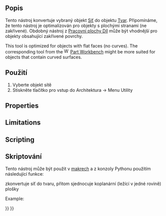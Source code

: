 <languages/>

{{Docnav
|[[Arch_SplitMesh|SplitMesh]]
|[[Arch_SelectNonSolidMeshes|SelectNonSolidMeshes]]
|[[BIM_Workbench|BIM]]
|IconL=Arch_SplitMesh.svg
|IconR=Arch_SelectNonSolidMeshes.svg
|IconC=Workbench_BIM.svg
}}

{{VeryImportantMessage|THIS COMMAND IS PART OF THE INTEGRATED [[BIM_Workbench|BIM WORKBENCH]] IN V1.0<br>
This page has been updated for that version.}}

<div class="mw-translate-fuzzy">
{{GuiCommand/cs|Name=Arch MeshToShape|Name/cs=Arch MeshToShape|Workbenches=[[Arch_Workbench/cs|Arch]]|MenuLocation=Arch → Utilities → Mesh to Shape|SeeAlso=[[Arch RemoveShape/cs|Arch RemoveShape]]}}
</div>

<span id="Description"></span>
==Popis==

<div class="mw-translate-fuzzy">
Tento nástroj konvertuje vybraný objekt [[Mesh_Workbench/cs|Síť]] do objektu [[Part_Workbench/cs|Tvar]]. Připomínáme, že tento nástroj je optimalizován pro objekty s plochými stranami (ne zakřivené). Obdobný nástroj z [[Part_Workbench/cs|Pracovní plochy Díl]] může být vhodnější pro objekty obsahující zakřivené povrchy.
</div>

This tool is optimized for objects with flat faces (no curves). The corresponding tool {{Button|[[File:Part_ShapeFromMesh.svg|16px]] [[Part_ShapeFromMesh|Part ShapeFromMesh]]}} from the [[Image:Workbench_Part.svg|16px]] [[Part_Workbench|Part Workbench]] might be more suited for objects that contain curved surfaces.

<span id="Usage"></span>
==Použití==

<div class="mw-translate-fuzzy">
# Vyberte objekt sítě
# Stiskněte tlačítko {{KEY|[[Image:Arch MeshToShape.png|16px]] '''Síť do tvaru'''}} pro vstup do Architektura → Menu Utility
</div>

==Properties==

==Limitations==

==Scripting==

<div class="mw-translate-fuzzy">
==Skriptování==
</div>

<div class="mw-translate-fuzzy">
Tento nástroj může být použit v [[macros/cs|makrech]] a z konzoly Pythonu použitím následující funkce:
</div>

{{Code|code=
new_obj = meshToShape(obj, mark=True, fast=True, tol=0.001, flat=False, cut=True)
}}

<div class="mw-translate-fuzzy">
zkonvertuje síť do tvaru, přitom sjednocuje koplanární (ležící v jedné rovině) plošky
</div>

Example:

{{Code|code=
import Arch, Mesh, BuildRegularGeoms

Box = FreeCAD.ActiveDocument.addObject("Mesh::Cube", "Cube")
Box.Length = 1000
Box.Width = 2000
Box.Height = 1000
FreeCAD.ActiveDocument.recompute()

new_obj = Arch.meshToShape(Box)
}}


{{Docnav
|[[Arch_SplitMesh|SplitMesh]]
|[[Arch_SelectNonSolidMeshes|SelectNonSolidMeshes]]
|[[BIM_Workbench|BIM]]
|IconL=Arch_SplitMesh.svg
|IconR=Arch_SelectNonSolidMeshes.svg
|IconC=Workbench_BIM.svg
}}

{{BIM_Tools_navi{{#translation:}}}}
{{Userdocnavi{{#translation:}}}}